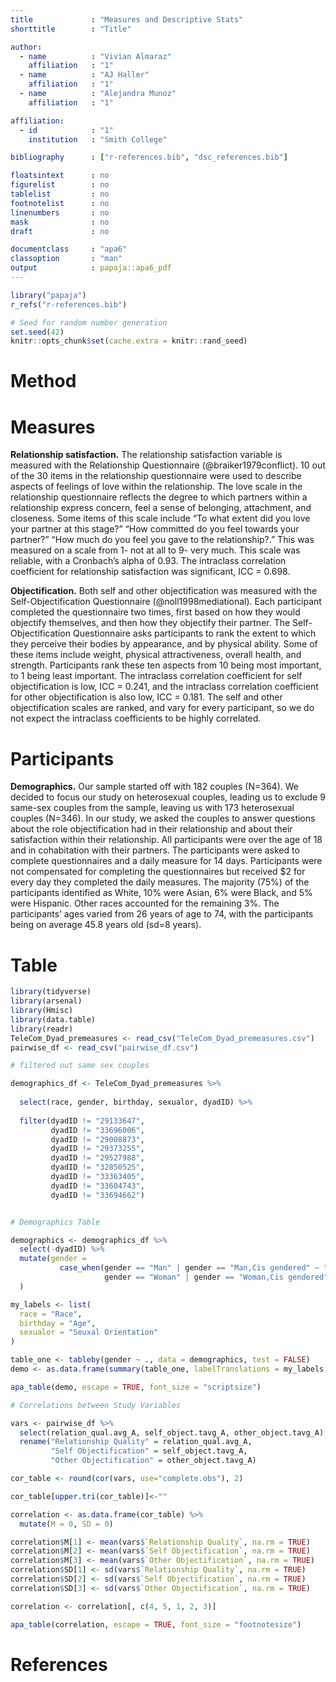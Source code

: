 ```yaml
---
title             : "Measures and Descriptive Stats"
shorttitle        : "Title"

author: 
  - name          : "Vivian Almaraz"
    affiliation   : "1"
  - name          : "AJ Haller"
    affiliation   : "1"
  - name          : "Alejandra Munoz"
    affiliation   : "1"

affiliation:
  - id            : "1"
    institution   : "Smith College"

bibliography      : ["r-references.bib", "dsc_references.bib"]

floatsintext      : no
figurelist        : no
tablelist         : no
footnotelist      : no
linenumbers       : no
mask              : no
draft             : no

documentclass     : "apa6"
classoption       : "man"
output            : papaja::apa6_pdf
---
```


```r
library("papaja")
r_refs("r-references.bib")
```

```r
# Seed for random number generation
set.seed(42)
knitr::opts_chunk$set(cache.extra = knitr::rand_seed)
```

# Method

# Measures

**Relationship satisfaction.** The relationship satisfaction variable is measured with the Relationship Questionnaire (@braiker1979conflict).  10 out of the 30 items in the relationship questionnaire were used to describe aspects of feelings of love within the relationship. The love scale in the relationship questionnaire reflects the degree to which partners within a relationship express concern, feel a sense of belonging, attachment, and closeness. Some items of this scale include “To what extent did you love your partner at this stage?” “How committed do you feel towards your partner?” “How much do you feel you gave to the relationship?.” This was measured on a scale from 1- not at all to 9- very much. This scale was reliable, with a Cronbach's alpha of 0.93. The intraclass correlation coefficient for relationship satisfaction was significant, ICC = 0.698.

**Objectification.** Both self and other objectification was measured with the Self-Objectification Questionnaire (@noll1998mediational). Each participant completed the questionnaire two times, first based on how they would objectify themselves, and then how they objectify their  partner. The Self-Objectification Questionnaire asks participants to rank the extent to which they perceive their bodies by appearance, and by physical ability. Some of these items include weight, physical attractiveness, overall health, and strength. Participants rank these ten aspects from 10 being most important, to 1 being least important. The intraclass correlation coefficient for self objectification is low, ICC = 0.241, and the intraclass correlation coefficient for other objectification is also low, ICC = 0.181. The self and other objectification scales are ranked, and vary for every participant, so we do not expect the intraclass coefficients to be highly correlated.

# Participants

**Demographics.** Our sample started off with 182 couples (N=364). We decided to focus our study on heterosexual couples, leading us to exclude 9 same-sex couples from the sample, leaving us with 173 heterosexual couples (N=346). In our study, we asked the couples to answer questions about the role objectification had in their relationship and about their satisfaction within their relationship. All participants were over the age of 18 and in cohabitation with their partners. The participants were asked to complete questionnaires and a daily measure for 14 days. Participants were not compensated for completing the questionnaires but received $2 for every day they completed the daily measures. The majority (75%) of the participants identified as White, 10% were Asian, 6% were Black, and 5% were Hispanic. Other races accounted for the remaining 3%.  The participants’ ages varied from 26 years of age to 74, with the participants being on average 45.8 years old (sd=8 years).

# Table

```r
library(tidyverse)
library(arsenal)
library(Hmisc)
library(data.table)
library(readr)
TeleCom_Dyad_premeasures <- read_csv("TeleCom_Dyad_premeasures.csv")
pairwise_df <- read_csv("pairwise_df.csv")

```

```r

# filtered out same sex couples 

demographics_df <- TeleCom_Dyad_premeasures %>% 
  
  select(race, gender, birthday, sexualor, dyadID) %>%
  
  filter(dyadID != "29133647",
         dyadID != "33696006",
         dyadID != "29008873", 
         dyadID != "29373255",  
         dyadID != "29527988", 
         dyadID != "32850525",  
         dyadID != "33363405",  
         dyadID != "33604743", 
         dyadID != "33694662")



```


```r
# Demographics Table

demographics <- demographics_df %>%
  select(-dyadID) %>% 
  mutate(gender =
           case_when(gender == "Man" | gender == "Man,Cis gendered" ~ "Man",
                     gender == "Woman" | gender == "Woman,Cis gendered" ~ "Woman")
  )

my_labels <- list(
  race = "Race",
  birthday = "Age",
  sexualor = "Seuxal Orientation"
)

table_one <- tableby(gender ~ ., data = demographics, test = FALSE) 
demo <- as.data.frame(summary(table_one, labelTranslations = my_labels, title = "Demographic Data"))
```

```r
apa_table(demo, escape = TRUE, font_size = "scriptsize")
```


```r
# Correlations between Study Variables

vars <- pairwise_df %>% 
  select(relation_qual.avg_A, self_object.tavg_A, other_object.tavg_A) %>% 
  rename("Relationship Quality" = relation_qual.avg_A,
         "Self Objectification" = self_object.tavg_A,
         "Other Objectification" = other_object.tavg_A)

cor_table <- round(cor(vars, use="complete.obs"), 2)

cor_table[upper.tri(cor_table)]<-""

correlation <- as.data.frame(cor_table) %>% 
  mutate(M = 0, SD = 0)

correlation$M[1] <- mean(vars$`Relationship Quality`, na.rm = TRUE)
correlation$M[2] <- mean(vars$`Self Objectification`, na.rm = TRUE)
correlation$M[3] <- mean(vars$`Other Objectification`, na.rm = TRUE)
correlation$SD[1] <- sd(vars$`Relationship Quality`, na.rm = TRUE)
correlation$SD[2] <- sd(vars$`Self Objectification`, na.rm = TRUE)
correlation$SD[3] <- sd(vars$`Other Objectification`, na.rm = TRUE)

correlation <- correlation[, c(4, 5, 1, 2, 3)]
```

```r
apa_table(correlation, escape = TRUE, font_size = "footnotesize")
```

\newpage

# References

\begingroup
\setlength{\parindent}{-0.5in}
\setlength{\leftskip}{0.5in}

<div id="refs" custom-style="Bibliography"></div>
\endgroup
